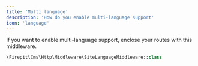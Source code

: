 ```yaml
---
title: 'Multi language'
description: 'How do you enable multi-language support'
icon: 'language'
---
```


If you want to enable multi-language support, enclose your routes with this middleware.

```php
\Firepit\Cms\Http\Middleware\SiteLanguageMiddleware::class
```
